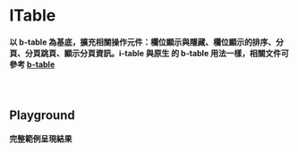 

<Meta title="說明文件/ITable" excludeStories={/.*Data$/} component={ITable}/>

# ITable

#### 以 b-table 為基底，擴充相關操作元件：欄位顯示與隱藏、欄位顯示的排序、分頁、分頁跳頁、顯示分頁資訊。i-table 與原生 的 b-table 用法一樣，相關文件可參考 [b-table](https://bootstrap-vue.org/docs/components/table#comp-ref-b-table)

#### 　

## Playground

#### 完整範例呈現結果

<Story id="component-itable--playground"/>
